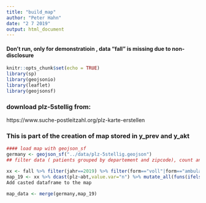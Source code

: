 ```yaml
---
title: "build_map"
author: "Peter Hahn"
date: "2 7 2019"
output: html_document
---
```


#### Don't run, only for demonstratioin , data "fall" is missing due to non-disclosure

```r
knitr::opts_chunk$set(echo = TRUE)
library(sp)
library(geojsonio)
library(leaflet)
library(geojsonsf)
```

### download plz-5stellig from:
https://www.suche-postleitzahl.org/plz-karte-erstellen

### This is part of the creation of map stored in y_prev and y_akt

```r
#### load map with geojson_sf 
germany <- geojson_sf("../data/plz-5stellig.geojson")
## filter data ( patients grouped by departement and zipcode), count and cast.

xx <- fall %>% filter(jahr==2019) %>% filter(form=="voll"|form=="ambulantes operieren" ) %>% group_by(abt,plz) %>% tally() %>% filter(abt != "EXT") %>% filter(abt != "RA") 
map_19 <- xx %>% dcast(plz~abt,value.var="n") %>% mutate_all(funs(ifelse(is.na(.),0,.)))
Add casted dataframe to the map

map_data <- merge(germany,map_19)
```

